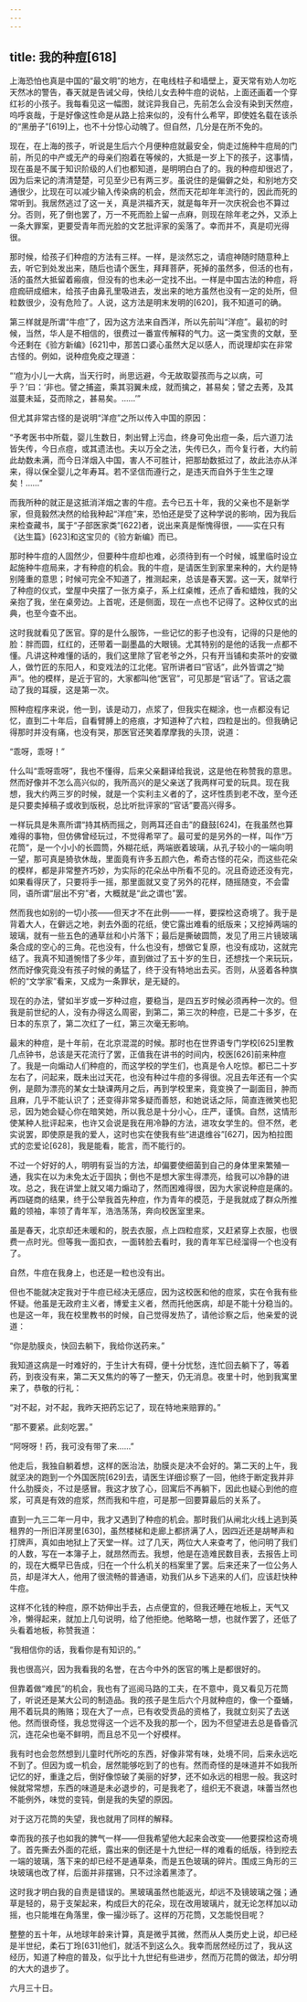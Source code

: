 ```yaml
---
---
---
```

title: 我的种痘[618]
---




上海恐怕也真是中国的“最文明”的地方，在电线柱子和墙壁上，夏天常有劝人勿吃天然冰的警告，春天就是告诫父母，快给儿女去种牛痘的说帖，上面还画着一个穿红衫的小孩子。我每看见这一幅图，就诧异我自己，先前怎么会没有染到天然痘，呜呼哀哉，于是好像这性命是从路上拾来似的，没有什么希罕，即使姓名载在该杀的“黑册子”[619]上，也不十分惊心动魄了。但自然，几分是在所不免的。

现在，在上海的孩子，听说是生后六个月便种痘就最安全，倘走过施种牛痘局的门前，所见的中产或无产的母亲们抱着在等候的，大抵是一岁上下的孩子，这事情，现在虽是不属于知识阶级的人们也都知道，是明明白白了的。我的种痘却很迟了，因为后来记的清清楚楚，可见至少已有两三岁。虽说住的是偏僻之处，和别地方交通很少，比现在可以减少输入传染病的机会，然而天花却年年流行的，因此而死的常听到。我居然逃过了这一关，真是洪福齐天，就是每年开一次庆祝会也不算过分。否则，死了倒也罢了，万一不死而脸上留一点麻，则现在除年老之外，又添上一条大罪案，更要受青年而光脸的文艺批评家的奚落了。幸而并不，真是叨光得很。

那时候，给孩子们种痘的方法有三样。一样，是淡然忘之，请痘神随时随意种上去，听它到处发出来，随后也请个医生，拜拜菩萨，死掉的虽然多，但活的也有，活的虽然大抵留着瘢痕，但没有的也未必一定找不出。一样是中国古法的种痘，将痘痂研成细末，给孩子由鼻孔里吸进去，发出来的地方虽然也没有一定的处所，但粒数很少，没有危险了。人说，这方法是明末发明的[620]，我不知道可的确。

第三样就是所谓“牛痘”了，因为这方法来自西洋，所以先前叫“洋痘”。最初的时候，当然，华人是不相信的，很费过一番宣传解释的气力。这一类宝贵的文献，至今还剩在《验方新编》[621]中，那苦口婆心虽然大足以感人，而说理却实在非常古怪的。例如，说种痘免疫之理道：

“‘痘为小儿一大病，当天行时，尚思远避，今无故取婴孩而与之以病，可乎？’曰：‘非也。譬之捕盗，乘其羽翼未成，就而擒之，甚易矣；譬之去莠，及其滋蔓未延，芟而除之，甚易矣。……’”

但尤其非常古怪的是说明“洋痘”之所以传入中国的原因：

“予考医书中所载，婴儿生数日，刺出臂上污血，终身可免出痘一条，后六道刀法皆失传，今日点痘，或其遗法也。夫以万全之法，失传已久，而今复行者，大约前此劫数未满，而今日洋烟入中国，害人不可胜计，把那劫数抵过了，故此法亦从洋来，得以保全婴儿之年寿耳。若不坚信而遵行之，是违天而自外于生生之理矣！……”

而我所种的就正是这抵消洋烟之害的牛痘。去今已五十年，我的父亲也不是新学家，但竟毅然决然的给我种起“洋痘”来，恐怕还是受了这种学说的影响，因为我后来检查藏书，属于“子部医家类”[622]者，说出来真是惭愧得很，——实在只有《达生篇》[623]和这宝贝的《验方新编》而已。

那时种牛痘的人固然少，但要种牛痘却也难，必须待到有一个时候，城里临时设立起施种牛痘局来，才有种痘的机会。我的牛痘，是请医生到家里来种的，大约是特别隆重的意思；时候可完全不知道了，推测起来，总该是春天罢。这一天，就举行了种痘的仪式，堂屋中央摆了一张方桌子，系上红桌帷，还点了香和蜡烛，我的父亲抱了我，坐在桌旁边。上首呢，还是侧面，现在一点也不记得了。这种仪式的出典，也至今查不出。

这时我就看见了医官。穿的是什么服饰，一些记忆的影子也没有，记得的只是他的脸：胖而圆，红红的，还带着一副墨晶的大眼镜。尤其特别的是他的话我一点都不懂。凡讲这种难懂的话的，我们这里除了官老爷之外，只有开当铺和卖茶叶的安徽人，做竹匠的东阳人，和变戏法的江北佬。官所讲者曰“官话”，此外皆谓之“拗声”。他的模样，是近于官的，大家都叫他“医官”，可见那是“官话”了。官话之震动了我的耳膜，这是第一次。

照种痘程序来说，他一到，该是动刀，点浆了，但我实在糊涂，也一点都没有记忆，直到二十年后，自看臂膊上的疮痕，才知道种了六粒，四粒是出的。但我确记得那时并没有痛，也没有哭，那医官还笑着摩摩我的头顶，说道：

“乖呀，乖呀！”

什么叫“乖呀乖呀”，我也不懂得，后来父亲翻译给我说，这是他在称赞我的意思。然而好像并不怎么高兴似的，我所高兴的是父亲送了我两样可爱的玩具。现在我想，我大约两三岁的时候，就是一个实利主义者的了，这坏性质到老不改，至今还是只要卖掉稿子或收到版税，总比听批评家的“官话”要高兴得多。

一样玩具是朱熹所谓“持其柄而摇之，则两耳还自击”的鼗鼓[624]，在我虽然也算难得的事物，但仿佛曾经玩过，不觉得希罕了。最可爱的是另外的一样，叫作“万花筒”，是一个小小的长圆筒，外糊花纸，两端嵌着玻璃，从孔子较小的一端向明一望，那可真是猗欤休哉，里面竟有许多五颜六色，希奇古怪的花朵，而这些花朵的模样，都是非常整齐巧妙，为实际的花朵丛中所看不见的。况且奇迹还没有完，如果看得厌了，只要将手一摇，那里面就又变了另外的花样，随摇随变，不会雷同，语所谓“层出不穷”者，大概就是“此之谓也”罢。

然而我也如别的一切小孩——但天才不在此例——一样，要探检这奇境了。我于是背着大人，在僻远之地，剥去外面的花纸，使它露出难看的纸版来；又挖掉两端的玻璃，就有一些五色的通草丝和小片落下；最后是撕破圆筒，发见了用三片镜玻璃条合成的空心的三角。花也没有，什么也没有，想做它复原，也没有成功，这就完结了。我真不知道惋惜了多少年，直到做过了五十岁的生日，还想找一个来玩玩，然而好像究竟没有孩子时候的勇猛了，终于没有特地出去买。否则，从竖着各种旗帜的“文学家”看来，又成为一条罪状，是无疑的。

现在的办法，譬如半岁或一岁种过痘，要稳当，是四五岁时候必须再种一次的。但我是前世纪的人，没有办得这么周密，到第二，第三次的种痘，已是二十多岁，在日本的东京了，第二次红了一红，第三次毫无影响。

最末的种痘，是十年前，在北京混混的时候。那时也在世界语专门学校[625]里教几点钟书，总该是天花流行了罢，正值我在讲书的时间内，校医[626]前来种痘了。我是一向煽动人们种痘的，而这学校的学生们，也真是令人吃惊。都已二十岁左右了，问起来，既未出过天花，也没有种过牛痘的多得很。况且去年还有一个实例，是颇为漂亮的某女士缺课两月之后，再到学校里来，竟变换了一副面目，肿而且麻，几乎不能认识了；还变得非常多疑而善怒，和她说话之际，简直连微笑也犯忌，因为她会疑心你在暗笑她，所以我总是十分小心，庄严，谨慎。自然，这情形使某种人批评起来，也许又会说是我在用冷静的方法，进攻女学生的。但不然，老实说罢，即使原是我的爱人，这时也实在使我有些“进退维谷”[627]，因为柏拉图式的恋爱论[628]，我是能看，能言，而不能行的。

不过一个好好的人，明明有妥当的方法，却偏要使细菌到自己的身体里来繁殖一通，我实在以为未免太近于固执；倒也不是想大家生得漂亮，给我可以冷静的进攻。总之，我在讲堂上就又竭力煽动了，然而困难得很，因为大家说种痘是痛的。再四磋商的结果，终于公举我首先种痘，作为青年的模范，于是我就成了群众所推戴的领袖，率领了青年军，浩浩荡荡，奔向校医室里来。

虽是春天，北京却还未暖和的，脱去衣服，点上四粒痘浆，又赶紧穿上衣服，也很费一点时光。但等我一面扣衣，一面转脸去看时，我的青年军已经溜得一个也没有了。

自然，牛痘在我身上，也还是一粒也没有出。

但也不能就决定我对于牛痘已经决无感应，因为这校医和他的痘浆，实在令我有些怀疑。他虽是无政府主义者，博爱主义者，然而托他医病，却是不能十分稳当的。也是这一年，我在校里教书的时候，自己觉得发热了，请他诊察之后，他亲爱的说道：

“你是肋膜炎，快回去躺下，我给你送药来。”

我知道这病是一时难好的，于生计大有碍，便十分忧愁，连忙回去躺下了，等着药，到夜没有来，第二天又焦灼的等了一整天，仍无消息。夜里十时，他到我寓里来了，恭敬的行礼：

“对不起，对不起，我昨天把药忘记了，现在特地来赔罪的。”

“那不要紧。此刻吃罢。”

“阿呀呀！药，我可没有带了来……”

他走后，我独自躺着想，这样的医治法，肋膜炎是决不会好的。第二天的上午，我就坚决的跑到一个外国医院[629]去，请医生详细诊察了一回，他终于断定我并非什么肋膜炎，不过是感冒。我这才放了心，回寓后不再躺下，因此也疑心到他的痘浆，可真是有效的痘浆，然而我和牛痘，可是那一回要算最后的关系了。

直到一九三二年一月中，我才又遇到了种痘的机会。那时我们从闸北火线上逃到英租界的一所旧洋房里[630]，虽然楼梯和走廊上都挤满了人，因四近还是胡琴声和打牌声，真如由地狱上了天堂一样。过了几天，两位大人来查考了，他问明了我们的人数，写在一本簿子上，就昂然而去。我想，他是在造难民数目表，去报告上司的，现在大概早已告成，归在一个什么机关的档案里了罢。后来还来了一位公务人员，却是洋大人，他用了很流畅的普通语，劝我们从乡下逃来的人们，应该赶快种牛痘。

这样不化钱的种痘，原不妨伸出手去，占点便宜的，但我还睡在地板上，天气又冷，懒得起来，就加上几句说明，给了他拒绝。他略略一想，也就作罢了，还低了头看着地板，称赞我道：

“我相信你的话，我看你是有知识的。”

我也很高兴，因为我看我的名誉，在古今中外的医官的嘴上是都很好的。

但靠着做“难民”的机会，我也有了巡阅马路的工夫，在不意中，竟又看见万花筒了，听说还是某大公司的制造品。我的孩子是生后六个月就种痘的，像一个蚕蛹，用不着玩具的贿赂；现在大了一点，已有收受贡品的资格了，我就立刻买了去送他。然而很奇怪，我总觉得这一个远不及我的那一个，因为不但望进去总是昏昏沉沉，连花朵也毫不鲜明，而且总不见一个好模样。

我有时也会忽然想到儿童时代所吃的东西，好像非常有味，处境不同，后来永远吃不到了。但因为或一机会，居然能够吃到了的也有。然而奇怪的是味道并不如我所记忆的好，重逢之后，倒好像惊破了美丽的好梦，还不如永远的相思一般。我这时候就常常想，东西的味道是未必退步的，可是我老了，组织无不衰退，味蕾当然也不能例外，味觉的变钝，倒是我的失望的原因。

对于这万花筒的失望，我也就用了同样的解释。

幸而我的孩子也如我的脾气一样——但我希望他大起来会改变——他要探检这奇境了。首先撕去外面的花纸，露出来的倒还是十九世纪一样的难看的纸版，待到挖去一端的玻璃，落下来的却已经不是通草条，而是五色玻璃的碎片。围成三角形的三块玻璃也改了样，后面并非摆锡，只不过涂着黑漆了。

这时我才明白我的自责是错误的。黑玻璃虽然也能返光，却远不及镜玻璃之强；通草是轻的，易于支架起来，构成巨大的花朵，现在改用玻璃片，就无论怎样加以动摇，也只能堆在角落里，像一撮沙砾了。这样的万花筒，又怎能悦目呢？

整整的五十年，从地球年龄来计算，真是微乎其微，然而从人类历史上说，却已经是半世纪，柔石丁玲[631]他们，就活不到这么久。我幸而居然经历过了，我从这经历，知道了种痘的普及，似乎比十九世纪有些进步，然而万花筒的做法，却分明的大大的退步了。

六月三十日。